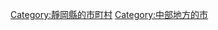 {{Commonscat|Gotemba, Shizuoka}}
{{Catmore}}

{{DEFAULTSORT:Gotemba-shi}}
[[Category:靜岡縣的市町村|Category:靜岡縣的市町村]]
[[Category:中部地方的市|Category:中部地方的市]]